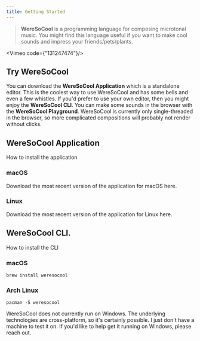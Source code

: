 ```yaml
---
title: Getting Started
---
```


> **<CoolText>WereSoCool</CoolText>** is a programming language for composing microtonal music. You might find this language useful if you want to make cool sounds and impress your friends/pets/plants. 

<Vimeo code={"131247474"}/>

## Try WereSoCool

You can download the **<CoolText>WereSoCool Application</CoolText>** which is a standalone editor. This is the coolest way to use WereSoCool and has some bells and even a few whistles. If you'd prefer to use your own editor, then you might enjoy the **<CoolText>WereSoCool CLI</CoolText>**. You can make some sounds in the browser with the **<CoolText>WereSoCool Playground</CoolText>**. WereSoCool is currently only single-threaded in the browser, so more complicated compositions will probably not render without clicks.

## WereSoCool Application 
How to install the application

### macOS
Download the most recent version of the application for macOS here.

### Linux
Download the most recent version of the application for Linux here.

## WereSoCool CLI.
How to install the CLI

### macOS
`brew install weresocool`

### Arch Linux
`pacman -S weresocool`


<Break/>

WereSoCool does not currently run on Windows. The underlying technologies are cross-platform, so it's certainly possible. I just don't have a machine to test it on. If you'd like to help get it running on Windows, please reach out. 

